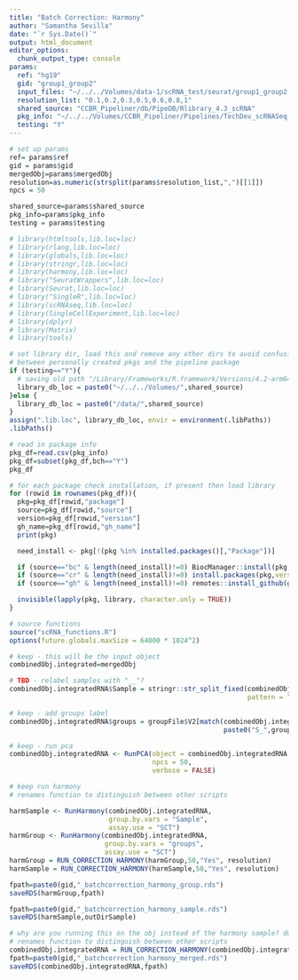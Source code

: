 ```yaml
---
title: "Batch Correction: Harmony"
author: "Samantha Sevilla"
date: "`r Sys.Date()`"
output: html_document
editor_options: 
  chunk_output_type: console
params:
  ref: "hg19"
  gid: "group1_group2"
  input_files: "~/../../Volumes/data-1/scRNA_test/seurat/group1_group2.rds"
  resolution_list: "0.1,0.2,0.3,0.5,0.6,0.8,1"
  shared_source: "CCBR_Pipeliner/db/PipeDB/Rlibrary_4.3_scRNA"
  pkg_info: "~/../../Volumes/CCBR_Pipeliner/Pipelines/TechDev_scRNASeq_Dev2023/conf/Rpack.config"
  testing: "Y"
---
```


```r
# set up params
ref= params$ref
gid = params$gid
mergedObj=params$mergedObj
resolution=as.numeric(strsplit(params$resolution_list,",")[[1]])
npcs = 50

shared_source=params$shared_source
pkg_info=params$pkg_info
testing = params$testing

```

```r
# library(htmltools,lib.loc=loc)
# library(rlang,lib.loc=loc)
# library(globals,lib.loc=loc)
# library(stringr,lib.loc=loc)
# library(harmony,lib.loc=loc)
# library("SeuratWrappers",lib.loc=loc)
# library(Seurat,lib.loc=loc)
# library("SingleR",lib.loc=loc)
# library(scRNAseq,lib.loc=loc)
# library(SingleCellExperiment,lib.loc=loc)
# library(dplyr)
# library(Matrix) 
# library(tools)

# set library dir, load this and remove any other dirs to avoid confusion
# between personally created pkgs and the pipeline package
if (testing=="Y"){
  # saving old path "/Library/Frameworks/R.framework/Versions/4.2-arm64/Resources/library"
  library_db_loc = paste0("~/../../Volumes/",shared_source)
}else {
  library_db_loc = paste0("/data/",shared_source)
}
assign(".lib.loc", library_db_loc, envir = environment(.libPaths))
.libPaths()

# read in package info
pkg_df=read.csv(pkg_info)
pkg_df=subset(pkg_df,bch=="Y")
pkg_df

# for each package check installation, if present then load library
for (rowid in rownames(pkg_df)){
  pkg=pkg_df[rowid,"package"]
  source=pkg_df[rowid,"source"]
  version=pkg_df[rowid,"version"]
  gh_name=pkg_df[rowid,"gh_name"]
  print(pkg)

  need_install <- pkg[!(pkg %in% installed.packages()[,"Package"])]

  if (source=="bc" & length(need_install)!=0) BiocManager::install(pkg,version=version)
  if (source=="cr" & length(need_install)!=0) install.packages(pkg,version=version)
  if (source=="gh" & length(need_install)!=0) remotes::install_github(gh_name,version=version)

  invisible(lapply(pkg, library, character.only = TRUE))
}

# source functions
source("scRNA_functions.R")
options(future.globals.maxSize = 64000 * 1024^2)
```

```r
# keep - this will be the input object
combinedObj.integrated=mergedObj

# TBD - relabel samples with "__"?
combinedObj.integratedRNA$Sample = stringr::str_split_fixed(combinedObj.integratedRNA$Sample,
                                                            pattern = "__",n = Inf)[,1]

# keep - add groups label
combinedObj.integratedRNA$groups = groupFile$V2[match(combinedObj.integratedRNA$Sample,
                                                      paste0("S_",groupFile$V1),nomatch = F)]

# keep - run pca
combinedObj.integratedRNA <- RunPCA(object = combinedObj.integratedRNA, 
                                    npcs = 50, 
                                    verbose = FALSE)
```

```r
# keep run harmony
# renames function to distinguish between other scripts

harmSample <- RunHarmony(combinedObj.integratedRNA, 
                         group.by.vars = "Sample",
                         assay.use = "SCT")
harmGroup <- RunHarmony(combinedObj.integratedRNA, 
                        group.by.vars = "groups",
                        assay.use = "SCT")
harmGroup = RUN_CORRECTION_HARMONY(harmGroup,50,"Yes", resolution)
harmSample = RUN_CORRECTION_HARMONY(harmSample,50,"Yes", resolution)

fpath=paste0(gid,"_batchcorrection_harmony_group.rds")
saveRDS(harmGroup,fpath)

fpath=paste0(gid,"_batchcorrection_harmony_sample.rds")
saveRDS(harmSample,outDirSample)

# why are you running this on the obj instead of the harmony sample? does this need to be saved?
# renames function to distinguish between other scripts
combinedObj.integratedRNA = RUN_CORRECTION_HARMONY(combinedObj.integratedRNA,50,"No", resolution)
fpath=paste0(gid,"_batchcorrection_harmony_merged.rds")
saveRDS(combinedObj.integratedRNA,fpath)
```

